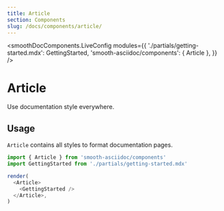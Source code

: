 ```yaml
---
title: Article
section: Components
slug: /docs/components/article/
---
```



<smoothDocComponents.LiveConfig
  modules={{
    './partials/getting-started.mdx': GettingStarted,
    'smooth-asciidoc/components': { Article },
  }}
/>

# Article

Use documentation style everywhere.

<carbon-ad />

## Usage

`Article` contains all styles to format documentation pages.

```js live noInline
import { Article } from 'smooth-asciidoc/components'
import GettingStarted from './partials/getting-started.mdx'

render(
  <Article>
    <GettingStarted />
  </Article>,
)
```
